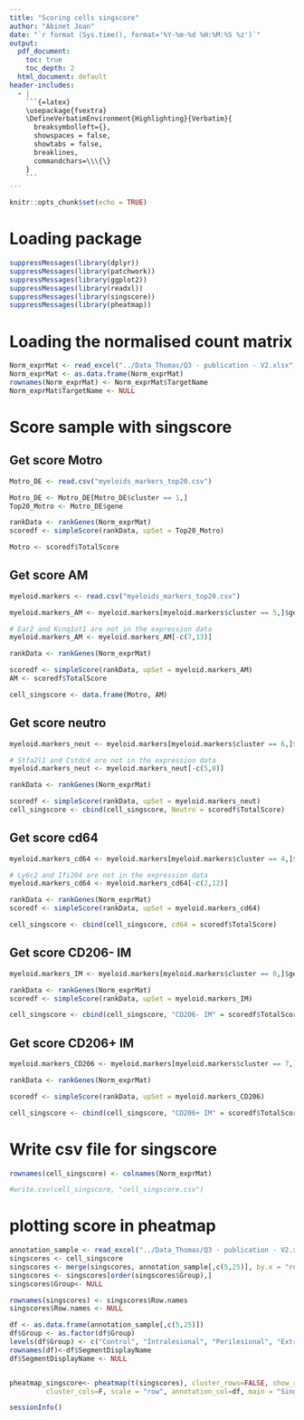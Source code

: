 ```yaml
---
title: "Scoring cells singscore"
author: "Abinet Joan"
date: "`r format (Sys.time(), format='%Y-%m-%d %H:%M:%S %z')`"
output:
  pdf_document: 
    toc: true
    toc_depth: 2
  html_document: default
header-includes:
  - |
    ```{=latex}
    \usepackage{fvextra}
    \DefineVerbatimEnvironment{Highlighting}{Verbatim}{
      breaksymbolleft={}, 
      showspaces = false,
      showtabs = false,
      breaklines,
      commandchars=\\\{\}
    }
    ```
---
```


```r
knitr::opts_chunk$set(echo = TRUE)
```

# Loading package
```r
suppressMessages(library(dplyr))
suppressMessages(library(patchwork))
suppressMessages(library(ggplot2))
suppressMessages(library(readxl))
suppressMessages(library(singscore))
suppressMessages(library(pheatmap))
```

# Loading the normalised count matrix
```r
Norm_exprMat <- read_excel("../Data_Thomas/Q3 - publication - V2.xlsx", sheet = "TargetCountMatrix")
Norm_exprMat <- as.data.frame(Norm_exprMat)
rownames(Norm_exprMat) <- Norm_exprMat$TargetName
Norm_exprMat$TargetName <- NULL
```

# Score sample with singscore

## Get score Motro
```r
Motro_DE <- read.csv("myeloids_markers_top20.csv")

Motro_DE <- Motro_DE[Motro_DE$cluster == 1,]
Top20_Motro <- Motro_DE$gene

rankData <- rankGenes(Norm_exprMat)
scoredf <- simpleScore(rankData, upSet = Top20_Motro)

Motro <- scoredf$TotalScore
```

## Get score AM
```r
myeloid.markers <- read.csv("myeloids_markers_top20.csv")

myeloid.markers_AM <- myeloid.markers[myeloid.markers$cluster == 5,]$gene

# Ear2 and Kcnq1ot1 are not in the expression data 
myeloid.markers_AM <- myeloid.markers_AM[-c(7,13)]

rankData <- rankGenes(Norm_exprMat)

scoredf <- simpleScore(rankData, upSet = myeloid.markers_AM)
AM <- scoredf$TotalScore

cell_singscore <- data.frame(Motro, AM)
```

## Get score neutro
```r
myeloid.markers_neut <- myeloid.markers[myeloid.markers$cluster == 6,]$gene

# Stfa2l1 and Cstdc4 are not in the expression data 
myeloid.markers_neut <- myeloid.markers_neut[-c(5,8)]

rankData <- rankGenes(Norm_exprMat)

scoredf <- simpleScore(rankData, upSet = myeloid.markers_neut)
cell_singscore <- cbind(cell_singscore, Neutro = scoredf$TotalScore)
```

## Get score cd64
```r
myeloid.markers_cd64 <- myeloid.markers[myeloid.markers$cluster == 4,]$gene

# Ly6c2 and Ifi204 are not in the expression data 
myeloid.markers_cd64 <- myeloid.markers_cd64[-c(2,12)]

rankData <- rankGenes(Norm_exprMat)
scoredf <- simpleScore(rankData, upSet = myeloid.markers_cd64)

cell_singscore <- cbind(cell_singscore, cd64 = scoredf$TotalScore)
```

## Get score CD206- IM
```r
myeloid.markers_IM <- myeloid.markers[myeloid.markers$cluster == 0,]$gene

rankData <- rankGenes(Norm_exprMat)
scoredf <- simpleScore(rankData, upSet = myeloid.markers_IM)

cell_singscore <- cbind(cell_singscore, "CD206- IM" = scoredf$TotalScore)
```

## Get score CD206+ IM
```r
myeloid.markers_CD206 <- myeloid.markers[myeloid.markers$cluster == 7,]$gene

rankData <- rankGenes(Norm_exprMat)

scoredf <- simpleScore(rankData, upSet = myeloid.markers_CD206)

cell_singscore <- cbind(cell_singscore, "CD206+ IM" = scoredf$TotalScore)
```


# Write csv file for singscore
```r
rownames(cell_singscore) <- colnames(Norm_exprMat)

#write.csv(cell_singscore, "cell_singscore.csv")
```


# plotting score in pheatmap
```r
annotation_sample <- read_excel("../Data_Thomas/Q3 - publication - V2.xlsx", sheet = "SegmentProperties")
singscores <- cell_singscore
singscores <- merge(singscores, annotation_sample[,c(5,25)], by.x = "row.names", by.y = "SegmentDisplayName")
singscores <- singscores[order(singscores$Group),]
singscores$Group<- NULL

rownames(singscores) <- singscores$Row.names
singscores$Row.names <- NULL

df <- as.data.frame(annotation_sample[,c(5,25)])
df$Group <- as.factor(df$Group)
levels(df$Group) <- c("Control", "Intralesional", "Perilesional", "Extralesional")
rownames(df)<-df$SegmentDisplayName
df$SegmentDisplayName <- NULL


pheatmap_singscore<- pheatmap(t(singscores), cluster_rows=FALSE, show_rownames=T,
         cluster_cols=F, scale = "row", annotation_col=df, main = "Singscores", labels_row = c("Ly6G Macs", "AM", "Neutro", "CD64+ Mono", "CD206- IM", "CD206+ IM" ), color = colorRampPalette(c("blue", "white", "red"))(100))
```

```r
sessionInfo()
```


